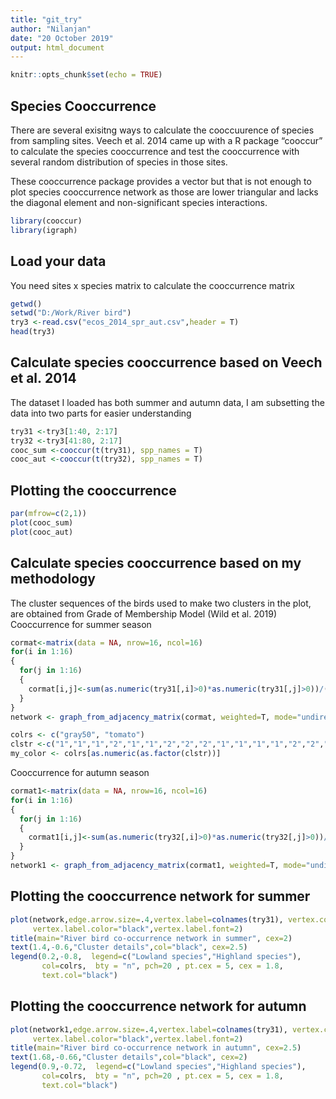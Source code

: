 ```yaml
---
title: "git_try"
author: "Nilanjan"
date: "20 October 2019"
output: html_document
---
```


```r
knitr::opts_chunk$set(echo = TRUE)
```

## Species Cooccurrence

There are several exisitng ways to calculate the cooccuurence of species from sampling sites. Veech et al. 2014 came up with a R package "cooccur" to calculate the species cooccurrence and test the cooccurrence with several random distribution of species in those sites.

These cooccurrence package provides a vector but that is not enough to plot species cooccurrence network as those are lower triangular and lacks the diagonal element and non-significant species interactions.
```r
library(cooccur)
library(igraph)
```

## Load your data

You need sites x species matrix to calculate the cooccurrence matrix

```r
getwd()
setwd("D:/Work/River bird")
try3 <-read.csv("ecos_2014_spr_aut.csv",header = T)
head(try3)
```

## Calculate species cooccurrence based on Veech et al. 2014
The dataset I loaded has both summer and autumn data, I am subsetting the data into two parts for easier understanding
```r
try31 <-try3[1:40, 2:17]
try32 <-try3[41:80, 2:17]
cooc_sum <-cooccur(t(try31), spp_names = T)
cooc_aut <-cooccur(t(try32), spp_names = T)
```

## Plotting the cooccurrence 
```r
par(mfrow=c(2,1))
plot(cooc_sum)
plot(cooc_aut)
```

## Calculate species cooccurrence based on my methodology
The cluster sequences of the birds used to make two clusters in the plot, are obtained from Grade of Membership Model (Wild et al. 2019)
Cooccurrence for summer season
```r
cormat<-matrix(data = NA, nrow=16, ncol=16)
for(i in 1:16)
{
  for(j in 1:16)
  {
    cormat[i,j]<-sum(as.numeric(try31[,i]>0)*as.numeric(try31[,j]>0))/(sum(as.numeric(try31[,i]>0))+sum(as.numeric(try31[,j]>0)))
  }
}
network <- graph_from_adjacency_matrix(cormat, weighted=T, mode="undirected", diag=F)

colrs <- c("gray50", "tomato")
clstr <-c("1","1","1","2","1","1","2","2","2","1","1","1","1","2","2","1")
my_color <- colrs[as.numeric(as.factor(clstr))]

```

Cooccurrence for autumn season
```r
cormat1<-matrix(data = NA, nrow=16, ncol=16)
for(i in 1:16)
{
  for(j in 1:16)
  {
    cormat1[i,j]<-sum(as.numeric(try32[,i]>0)*as.numeric(try32[,j]>0))/(sum(as.numeric(try32[,i]>0))+sum(as.numeric(try32[,j]>0)))
  }
}
network1 <- graph_from_adjacency_matrix(cormat1, weighted=T, mode="undirected", diag=F)

```

## Plotting the cooccurrence network for summer
```r
plot(network,edge.arrow.size=.4,vertex.label=colnames(try31), vertex.color=my_color,
     vertex.label.color="black",vertex.label.font=2)
title(main="River bird co-occurrence network in summer", cex=2)
text(1.4,-0.6,"Cluster details",col="black", cex=2.5)
legend(0.2,-0.8,  legend=c("Lowland species","Highland species"), 
       col=colrs,  bty = "n", pch=20 , pt.cex = 5, cex = 1.8,
       text.col="black")
```

## Plotting the cooccurrence network for autumn
```r
plot(network1,edge.arrow.size=.4,vertex.label=colnames(try31), vertex.color=my_color,
     vertex.label.color="black",vertex.label.font=2)
title(main="River bird co-occurrence network in autumn", cex=2.5)
text(1.68,-0.66,"Cluster details",col="black", cex=2)
legend(0.9,-0.72,  legend=c("Lowland species","Highland species"), 
       col=colrs,  bty = "n", pch=20 , pt.cex = 5, cex = 1.8,
       text.col="black")
```